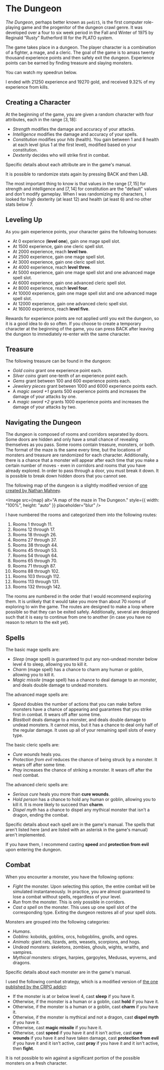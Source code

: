 # The Dungeon

_The Dungeon_, perhaps better known as `pedit5`, is the first computer role-playing game and the progenitor of the dungeon crawl genre. It was developed over a four to six week period in the Fall and Winter of 1975 by Reginald "Rusty" Rutherford III for the PLATO system.

The game takes place in a dungeon. The player character is a combination of a fighter, a mage, and a cleric. The goal of the game is to amass twenty thousand experience points and then safely exit the dungeon. Experience points can be earned by finding treasure and slaying monsters.

You can watch my speedrun below.


<YoutubeVideo src="0tV1ER8IGaE" />

I ended with $21250$ experience and $19270$ gold, and received $9.32\%$ of my experience from kills.

## Creating a Character

At the beginning of the game, you are given a random character with four attributes, each in the range $[3,18]$:

- _Strength_ modifies the damage and accuracy of your attacks.
- _Intelligence_ modifies the damage and accuracy of your spells.
- _Constitution_ modifies your _hits_ (health). You gain between $1$ and $8$ health at each level (plus $1$ at the first level), modified based on your constitution.
- _Dexterity_ decides who will strike first in combat.

Specific details about each attribute are in the game's manual.

It is possible to randomize stats again by pressing BACK and then LAB.

The most important thing to know is that values in the range $[7,15]$ for strength and intelligence and $[7,14]$ for constitution are the "default" values and don't modify gameplay. When I was randomizing my characters, I looked for high dexterity (at least $12$) and health (at least $6$) and no other stats below $7$.

## Leveling Up

As you gain experience points, your character gains the following bonuses:

- At $0$ experience (**level one**), gain one mage spell slot.
- At $1500$ experience, gain one cleric spell slot.
- At $2000$ experience, reach **level two**.
- At $2500$ experience, gain one mage spell slot.
- At $3000$ experience, gain one cleric spell slot.
- At $4000$ experience, reach **level three**.
- At $5000$ experience, gain one mage spell slot and one advanced mage spell slot.
- At $6000$ experience, gain one advanced cleric spell slot.
- At $8000$ experience, reach **level four**.
- At $10000$ experience, gain one mage spell slot and one advanced mage spell slot.
- At $12000$ experience, gain one advanced cleric spell slot.
- At $16000$ experience, reach **level five**.

Rewards for experience points are not applied until you exit the dungeon, so it is a good idea to do so often. If you choose to create a temporary character at the beginning of the game, you can press BACK after leaving the dungeon to immediately re-enter with the same character.

## Treasure

The following treasure can be found in the dungeon:

- _Gold coins_ grant one experience point each.
- _Silver coins_ grant one-tenth of an experience point each.
- _Gems_ grant between $100$ and $600$ experience points each.
- _Jewelery pieces_ grant between $1000$ and $6000$ experience points each.
- A _magic sword +1_ grants $500$ experience points and increases the damage of your attacks by one.
- A _magic sword +2_ grants $1000$ experience points and increases the damage of your attacks by two.

## Navigating the Dungeon

The dungeon is composed of rooms and corridors separated by doors. Some doors are hidden and only have a small chance of revealing themselves as you pass. Some rooms contain treasure, monsters, or both. The format of the maze is the same every time, but the locations of monsters and treasure are randomized for each character. Additionally, there is a chance that a monster will appear after each time that you make a certain number of moves - even in corridors and rooms that you have already explored. In order to pass through a door, you must break it down. It is possible to break down hidden doors that you cannot see.

The following map of the dungeon is a slightly modified version of [one created by Nathan Mahney](https://crpgadventures.blogspot.com/2014/04/the-dungeon-victory.html).


<Image
	src={map}
	alt="A map of the maze in The Dungeon."
	style={{ width: "100%", height: "auto" }}
	placeholder="blur"
/>

I have numbered the rooms and categorized them into the following routes:

1. Rooms $1$ through $11$.
2. Rooms $12$ through $17$.
3. Rooms $18$ through $26$.
4. Rooms $27$ through $37$.
5. Rooms $38$ through $44$.
6. Rooms $45$ through $53$.
7. Rooms $54$ through $64$.
8. Rooms $65$ through $70$.
9. Rooms $71$ through $87$.
10. Rooms $88$ through $102$.
11. Rooms $103$ through $112$.
12. Rooms $113$ through $131$.
13. Rooms $132$ through $142$.

The rooms are numbered in the order that I would recommend exploring them. It is unlikely that it would take you more than about $70$ rooms of exploring to win the game. The routes are designed to make a loop where possible so that they can be exited safely. Additionally, several are designed such that it is easy to continue from one to another (in case you have no reason to return to the exit yet).

## Spells

The basic mage spells are:

- _Sleep_ (mage spell) is guaranteed to put any non-undead monster below level $4$ to sleep, allowing you to kill it.
- _Charm_ (mage spell) has a chance to charm any human or goblin, allowing you to kill it.
- _Magic missile_ (mage spell) has a chance to deal damage to an monster, and deals double damage to undead monsters.

The advanced mage spells are:

- _Speed_ doubles the number of actions that you can make before monsters have a chance of appearing and guarantees that you strike first in combat. It wears off after some time.
- _Blastbolt_ deals damage to a monster, and deals double damage to undead monsters. It cannot miss, but it has a chance to deal only half of the regular damage. It uses up all of your remaining spell slots of every type.

The basic cleric spells are:

- _Cure wounds_ heals you.
- _Protection from evil_ reduces the chance of being struck by a monster. It wears off after some time.
- _Pray_ increases the chance of striking a monster. It wears off after the next combat.

The advanced cleric spells are:

- _Serious cure_ heals you more than **cure wounds**.
- _Hold person_ has a chance to hold any human or goblin, allowing you to kill it. It is more likely to succeed than **charm**.
- _Dispel myth_ has a chance to dispel any mythical monster that isn't a dragon, ending the combat.

Specific details about each spell are in the game's manual. The spells that aren't listed here (and are listed with an asterisk in the game's manual) aren't implemented.

If you have them, I recommend casting **speed** and **protection from evil** upon entering the dungeon.

## Combat

When you encounter a monster, you have the following options:

- _Fight_ the monster. Upon selecting this option, the entire combat will be simulated instantaneously. In practice, you are almost guaranteed to lose a combat without spells, regardless of your level.
- _Run_ from the monster. This is only possible in corridors.
- _Cast a spell_ on the monster. This uses up one spell slot of the corresponding type. Exiting the dungeon restores all of your spell slots.

Monsters are grouped into the following categories:

- _Humans_.
- _Goblins_: kobolds, goblins, orcs, hobgoblins, gnolls, and ogres.
- _Animals_: giant rats, lizards, ants, weasels, scorpions, and hogs.
- _Undead_ monsters: skeletons, zombies, ghouls, wights, wraiths, and vampires.
- _Mythical_ monsters: stirges, harpies, gargoyles, Medusas, wyverns, and dragons.

Specific details about each monster are in the game's manual.

I used the following combat strategy, which is a modified version of [the one published by the CRPG addict](https://crpgaddict.blogspot.com/2019/01/revisiting-dungeon-1975.html):

- If the monster is at or below level $4$, cast **sleep** if you have it.
- Otherwise, if the monster is a human or a goblin, cast **hold** if you have it.
- Otherwise, if the monster is a human or a goblin, cast **charm** if you have it.
- Otherwise, if the monster is mythical and not a dragon, cast **dispel myth** if you have it.
- Otherwise, cast **magic missile** if you have it.
- Otherwise, cast **speed** if you have it and it isn't active, cast **cure wounds** if you have it and have taken damage, cast **protection from evil** if you have it and it isn't active, cast **pray** if you have it and it isn't active, then **fight**.

It is not possible to win against a significant portion of the possible monsters on a fresh character.
